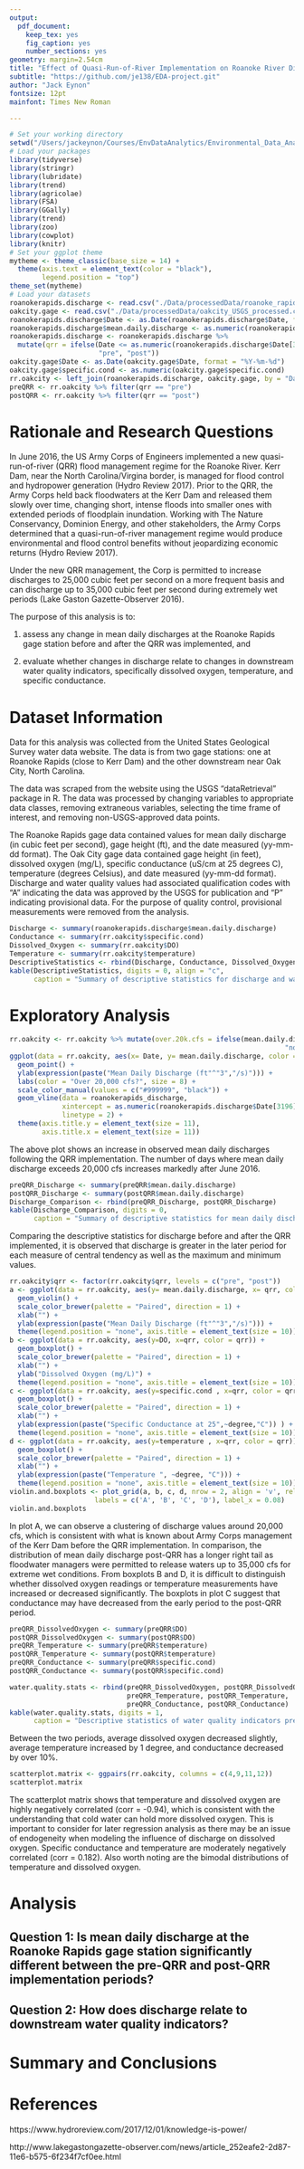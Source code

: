 ```yaml
---
output: 
  pdf_document:
    keep_tex: yes
    fig_caption: yes
    number_sections: yes
geometry: margin=2.54cm
title: "Effect of Quasi-Run-of-River Implementation on Roanoke River Discharge and Water Quality"
subtitle: "https://github.com/je138/EDA-project.git"
author: "Jack Eynon"
fontsize: 12pt
mainfont: Times New Roman

---
```


\newpage
\tableofcontents 
\newpage
\listoftables 
\newpage
\listoffigures 
\newpage

```r
# Set your working directory
setwd("/Users/jackeynon/Courses/EnvDataAnalytics/Environmental_Data_Analytics_2020/EDA-project")
# Load your packages
library(tidyverse)
library(stringr)
library(lubridate)
library(trend)
library(agricolae)
library(FSA)
library(GGally)
library(trend)
library(zoo)
library(cowplot)
library(knitr)
# Set your ggplot theme
mytheme <- theme_classic(base_size = 14) +
  theme(axis.text = element_text(color = "black"), 
        legend.position = "top")
theme_set(mytheme)
# Load your datasets
roanokerapids.discharge <- read.csv("./Data/processedData/roanoke_rapids_USGS_processed.csv")
oakcity.gage <- read.csv("./Data/processedData/oakcity_USGS_processed.csv")
roanokerapids.discharge$Date <- as.Date(roanokerapids.discharge$Date, format = "%Y-%m-%d")
roanokerapids.discharge$mean.daily.discharge <- as.numeric(roanokerapids.discharge$mean.daily.discharge)
roanokerapids.discharge <- roanokerapids.discharge %>%
  mutate(qrr = ifelse(Date <= as.numeric(roanokerapids.discharge$Date[3196]),
                      "pre", "post"))
oakcity.gage$Date <- as.Date(oakcity.gage$Date, format = "%Y-%m-%d")
oakcity.gage$specific.cond <- as.numeric(oakcity.gage$specific.cond)
rr.oakcity <- left_join(roanokerapids.discharge, oakcity.gage, by = "Date")
preQRR <- rr.oakcity %>% filter(qrr == "pre")
postQRR <- rr.oakcity %>% filter(qrr == "post")
```


# Rationale and Research Questions
In June 2016, the US Army Corps of Engineers implemented a new quasi-run-of-river (QRR) flood management regime
for the Roanoke River. Kerr Dam, near the North Carolina/Virgina border, is managed for flood control and hydropower generation (Hydro Review 2017). Prior to the QRR, the Army Corps held back floodwaters at the Kerr Dam and released them slowly over time, changing short, intense floods into smaller ones with extended periods of floodplain inundation. Working with The Nature Conservancy, Dominion Energy, and other stakeholders, the Army Corps determined that a quasi-run-of-river management regime would produce environmental and flood control benefits without jeopardizing economic returns (Hydro Review 2017).

Under the new QRR management, the Corp is permitted to increase discharges to 25,000 cubic feet per second on a more frequent basis and can discharge up to 35,000 cubic feet per second during extremely wet periods (Lake Gaston Gazette-Observer 2016).

The purpose of this analysis is to:

1) assess any change in mean daily discharges at the Roanoke Rapids gage station before and after the QRR was implemented, and

2) evaluate whether changes in discharge relate to changes in downstream water quality indicators, specifically dissolved oxygen, temperature, and specific conductance.


\newpage

# Dataset Information
Data for this analysis was collected from the United States Geological Survey water data website. The data is from two gage stations: one at Roanoke Rapids (close to Kerr Dam) and the other downstream near Oak City, North Carolina.

The data was scraped from the website using the USGS "dataRetrieval" package in R. The data was processed by changing variables to appropriate data classes, removing extraneous variables, selecting the time frame of interest, and removing non-USGS-approved data points.

The Roanoke Rapids gage data contained values for mean daily discharge (in cubic feet per second), gage height (ft), and the date measured (yy-mm-dd format). The Oak City gage data contained gage height (in feet), dissolved oxygen (mg/L), specific conductance (uS/cm at 25 degrees C), temperature (degrees Celsius), and date measured (yy-mm-dd format). Discharge and water quality values had associated qualification codes with "A" indicating the data was approved by the USGS for publication and "P" indicating provisional data. For the purpose of quality control, provisional measurements were removed from the analysis.

```r
Discharge <- summary(roanokerapids.discharge$mean.daily.discharge)
Conductance <- summary(rr.oakcity$specific.cond)
Dissolved_Oxygen <- summary(rr.oakcity$DO)
Temperature <- summary(rr.oakcity$temperature)
DescriptiveStatistics <- rbind(Discharge, Conductance, Dissolved_Oxygen, Temperature)
kable(DescriptiveStatistics, digits = 0, align = "c", 
      caption = "Summary of descriptive statistics for discharge and water quality indicators.")
```


\newpage

# Exploratory Analysis 
```r
rr.oakcity <- rr.oakcity %>% mutate(over.20k.cfs = ifelse(mean.daily.discharge > 20000, "yes",
                                                                    "no"))
ggplot(data = rr.oakcity, aes(x= Date, y= mean.daily.discharge, color = over.20k.cfs)) +
  geom_point() +
  ylab(expression(paste("Mean Daily Discharge (ft"^"3","/s)"))) +
  labs(color = "Over 20,000 cfs?", size = 8) +
  scale_color_manual(values = c("#999999", "black")) +
  geom_vline(data = roanokerapids_discharge, 
             xintercept = as.numeric(roanokerapids.discharge$Date[3196]), color = "red",
             linetype = 2) +
  theme(axis.title.y = element_text(size = 11),
        axis.title.x = element_text(size = 11))
```

The above plot shows an increase in observed mean daily discharges following the QRR implementation. The number of days where mean daily discharge exceeds 20,000 cfs increases markedly after June 2016.

```r
preQRR_Discharge <- summary(preQRR$mean.daily.discharge)
postQRR_Discharge <- summary(postQRR$mean.daily.discharge)
Discharge_Comparison <- rbind(preQRR_Discharge, postQRR_Discharge)
kable(Discharge_Comparison, digits = 0, 
      caption = "Summary of descriptive statistics for mean daily discharge, before and after QRR implementation.")
```

Comparing the descriptive statistics for discharge before and after the QRR implemented, it is observed that discharge is greater in the later period for each measure of central tendency as well as the maximum and minimum values.

```r
rr.oakcity$qrr <- factor(rr.oakcity$qrr, levels = c("pre", "post"))
a <- ggplot(data = rr.oakcity, aes(y= mean.daily.discharge, x= qrr, color = qrr)) +
  geom_violin() +
  scale_color_brewer(palette = "Paired", direction = 1) +
  xlab("") +
  ylab(expression(paste("Mean Daily Discharge (ft"^"3","/s)"))) +
  theme(legend.position = "none", axis.title = element_text(size = 10))
b <- ggplot(data = rr.oakcity, aes(y=DO, x=qrr, color = qrr)) +
  geom_boxplot() +
  scale_color_brewer(palette = "Paired", direction = 1) +
  xlab("") +
  ylab("Dissolved Oxygen (mg/L)") +
  theme(legend.position = "none", axis.title = element_text(size = 10))
c <- ggplot(data = rr.oakcity, aes(y=specific.cond , x=qrr, color = qrr)) +
  geom_boxplot() +
  scale_color_brewer(palette = "Paired", direction = 1) +
  xlab("") +
  ylab(expression(paste("Specific Conductance at 25",~degree,"C")) ) +
  theme(legend.position = "none", axis.title = element_text(size = 10))
d <- ggplot(data = rr.oakcity, aes(y=temperature , x=qrr, color = qrr)) +
  geom_boxplot() +
  scale_color_brewer(palette = "Paired", direction = 1) +
  xlab("") +
  ylab(expression(paste("Temperature ", ~degree, "C"))) +
  theme(legend.position = "none", axis.title = element_text(size = 10))
violin.and.boxplots <- plot_grid(a, b, c, d, nrow = 2, align = 'v', rel_heights = c(1.25, 1),
                     labels = c('A', 'B', 'C', 'D'), label_x = 0.08)
violin.and.boxplots
```
In plot A, we can observe a clustering of discharge values around 20,000 cfs, which is consistent with what is known about Army Corps management of the Kerr Dam before the QRR implementation. In comparison, the distribution of mean daily discharge post-QRR has a longer right tail as floodwater managers were permitted to release waters up to 35,000 cfs for extreme wet conditions. From boxplots B and D, it is difficult to distinguish whether dissolved oxygen readings or temperature measurements have increased or decreased significantly. The boxplots in plot C suggest that conductance may have decreased from the early period to the post-QRR period.

```r
preQRR_DissolvedOxygen <- summary(preQRR$DO)
postQRR_DissolvedOxygen <- summary(postQRR$DO)
preQRR_Temperature <- summary(preQRR$temperature)
postQRR_Temperature <- summary(postQRR$temperature)
preQRR_Conductance <- summary(preQRR$specific.cond)
postQRR_Conductance <- summary(postQRR$specific.cond)

water.quality.stats <- rbind(preQRR_DissolvedOxygen, postQRR_DissolvedOxygen,
                             preQRR_Temperature, postQRR_Temperature,
                             preQRR_Conductance, postQRR_Conductance)
kable(water.quality.stats, digits = 1,
      caption = "Descriptive statistics of water quality indicators pre- and post-QRR implementation.")
```

Between the two periods, average dissolved oxygen decreased slightly, average temperature increased by 1 degree, and conductance decreased by over 10%.

```r
scatterplot.matrix <- ggpairs(rr.oakcity, columns = c(4,9,11,12))
scatterplot.matrix
```

The scatterplot matrix shows that temperature and dissolved oxygen are highly negatively correlated (corr = -0.94), which is consistent with the understanding that cold water can hold more dissolved oxygen. This is important to consider for later regression analysis as there may be an issue of endogeneity when modeling the influence of discharge on dissolved oxygen. Specific conductance and temperature are moderately negatively correlated (corr = 0.182). Also worth noting are the bimodal distributions of temperature and dissolved oxygen.

\newpage

# Analysis



## Question 1: Is mean daily discharge at the Roanoke Rapids gage station significantly different between the pre-QRR and post-QRR implementation periods?




## Question 2: How does discharge relate to downstream water quality indicators?




\newpage

# Summary and Conclusions


\newpage

# References

https://www.hydroreview.com/2017/12/01/knowledge-is-power/

http://www.lakegastongazette-observer.com/news/article_252eafe2-2d87-11e6-b575-6f234f7cf0ee.html


